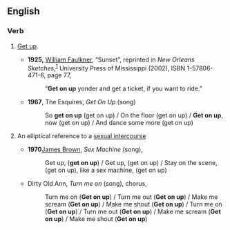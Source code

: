 ==English==

===Verb===
{{infl|en|verb|head=[[get]] [[on]] [[up]]}}

# {{colloquial}} [[get up|Get up]].
#* '''1925,''' [[w:William Faulkner|William Faulkner]], “Sunset”, reprinted in ''New Orleans Sketches'',<sup>[http://books.google.com/books?id=1y3ZEGIGqzYC]</sup> University Press of Mississippi (2002), ISBN 1-57806-471-6, page 77,
#*: “'''Get on up''' yonder and get a ticket, if you want to ride.”
#*'''1967''', The Esquires, ''Get On Up'' (song)
#*:So '''get on up''' (get on up) / On the floor (get on up) / '''Get on up''', now (get on up) / And dance some more (get on up)
# {{rfv-sense}} An elliptical reference to a [[sexual intercourse]]
#* '''1970'''[[w:James Brown|James Brown]], ''Sex Machine'' (song),
#*: Get up, ('''get on up''') / Get up, (get on up) / Stay on the scene, (get on up), like a sex machine, (get on up)
#* {{rfdate}} Dirty Old Ann, ''Turn me on'' (song), chorus,
#*: Turn me on ('''Get on up''') / Turn me out ('''Get on up''') / Make me scream ('''Get on up''') / Make me shout ('''Get on up''') / Turn me on ('''Get on up''') / Turn me out ('''Get on up''') / Make me scream ('''Get on up''') / Make me shout ('''Get on up''')